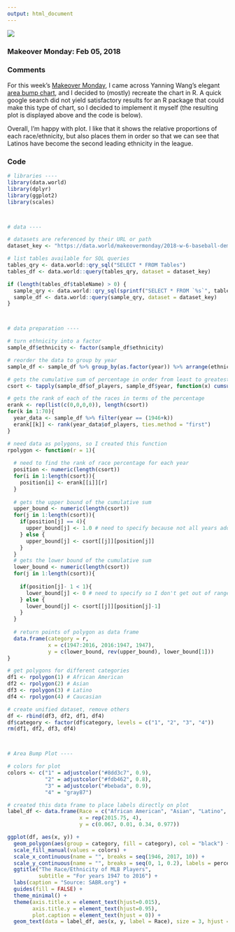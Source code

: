```yaml
---
output: html_document
---
```


![](./mlb.png)

<h3> Makeover Monday: Feb 05, 2018 </h3>

<h3> Comments </h3>

For this week's [Makeover Monday](http://makeovermonday.co.uk/), I came across Yanning Wang's elegant [area bump chart](https://public.tableau.com/profile/yanning.wang#!/vizhome/MM2018Week6/YW), and I decided to (mostly) recreate the chart in R. A quick google search did not yield satisfactory results for an R package that could make this type of chart, so I decided to implement it myself (the resulting plot is displayed above and the code is below).

Overall, I'm happy with plot. I like that it shows the relative proportions of each race/ethnicity, but also places them in order so that we can see that Latinos have become the second leading ethnicity in the league.

<h3> Code </h3>

```r
# libraries ----
library(data.world)
library(dplyr)
library(ggplot2)
library(scales)



# data ----

# datasets are referenced by their URL or path
dataset_key <- "https://data.world/makeovermonday/2018-w-6-baseball-demographics-1947-2016"

# list tables available for SQL queries
tables_qry <- data.world::qry_sql("SELECT * FROM Tables")
tables_df <- data.world::query(tables_qry, dataset = dataset_key)

if (length(tables_df$tableName) > 0) {
  sample_qry <- data.world::qry_sql(sprintf("SELECT * FROM `%s`", tables_df$tableName[[1]]))
  sample_df <- data.world::query(sample_qry, dataset = dataset_key)
}



# data preparation ----

# turn ethnicity into a factor
sample_df$ethnicity <- factor(sample_df$ethnicity)

# reorder the data to group by year 
sample_df <- sample_df %>% group_by(as.factor(year)) %>% arrange(ethnicity, .by_group = TRUE)

# gets the cumulative sum of percentage in order from least to greatest
csort <- tapply(sample_df$of_players, sample_df$year, function(x) cumsum(sort(x)))

# gets the rank of each of the races in terms of the percentage
erank <- rep(list(c(0,0,0,0)), length(csort))
for(k in 1:70){
  year_data <- sample_df %>% filter(year == (1946+k))
  erank[[k]] <- rank(year_data$of_players, ties.method = "first")
}

# need data as polygons, so I created this function
rpolygon <- function(r = 1){
  
  # need to find the rank of race percentage for each year
  position <- numeric(length(csort))
  for(i in 1:length(csort)){
    position[i] <- erank[[i]][r]
  }
  
  # gets the upper bound of the cumulative sum
  upper_bound <- numeric(length(csort))
  for(j in 1:length(csort)){
    if(position[j] == 4){
      upper_bound[j] <- 1.0 # need to specify because not all years add to 1
    } else {
      upper_bound[j] <- csort[[j]][position[j]]
    }
  }
  # gets the lower bound of the cumulative sum
  lower_bound <- numeric(length(csort))
  for(j in 1:length(csort)){
    
    if(position[j]- 1 < 1){
      lower_bound[j] <- 0 # need to specify so I don't get out of range
    } else {
      lower_bound[j] <- csort[[j]][position[j]-1]
    }
  }
  
  # return points of polygon as data frame
  data.frame(category = r,
             x = c(1947:2016, 2016:1947, 1947), 
             y = c(lower_bound, rev(upper_bound), lower_bound[1]))
}

# get polygons for different categories
df1 <- rpolygon(1) # African American
df2 <- rpolygon(2) # Asian
df3 <- rpolygon(3) # Latino
df4 <- rpolygon(4) # Caucasian

# create unified dataset, remove others
df <- rbind(df3, df2, df1, df4)
df$category <- factor(df$category, levels = c("1", "2", "3", "4"))
rm(df1, df2, df3, df4)



# Area Bump Plot ----

# colors for plot 
colors <- c("1" = adjustcolor("#8dd3c7", 0.9),
            "2" = adjustcolor("#fdb462", 0.8), 
            "3" = adjustcolor("#bebada", 0.9), 
            "4" = "gray87")

# created this data frame to place labels directly on plot
label_df <- data.frame(Race = c("African American", "Asian", "Latino", "Caucasian"),
                       x = rep(2015.75, 4), 
                       y = c(0.067, 0.01, 0.34, 0.977))

ggplot(df, aes(x, y)) +
  geom_polygon(aes(group = category, fill = category), col = "black") +
  scale_fill_manual(values = colors) +
  scale_x_continuous(name = "", breaks = seq(1946, 2017, 10)) +
  scale_y_continuous(name = "", breaks = seq(0, 1, 0.2), labels = percent) +
  ggtitle("The Race/Ethnicity of MLB Players", 
          subtitle = "For years 1947 to 2016") +
  labs(caption = "Source: SABR.org") +
  guides(fill = FALSE) +
  theme_minimal() +
  theme(axis.title.x = element_text(hjust=0.015),
        axis.title.y = element_text(hjust=0.95),
        plot.caption = element_text(hjust = 0)) +
  geom_text(data = label_df, aes(x, y, label = Race), size = 3, hjust = 1)
```